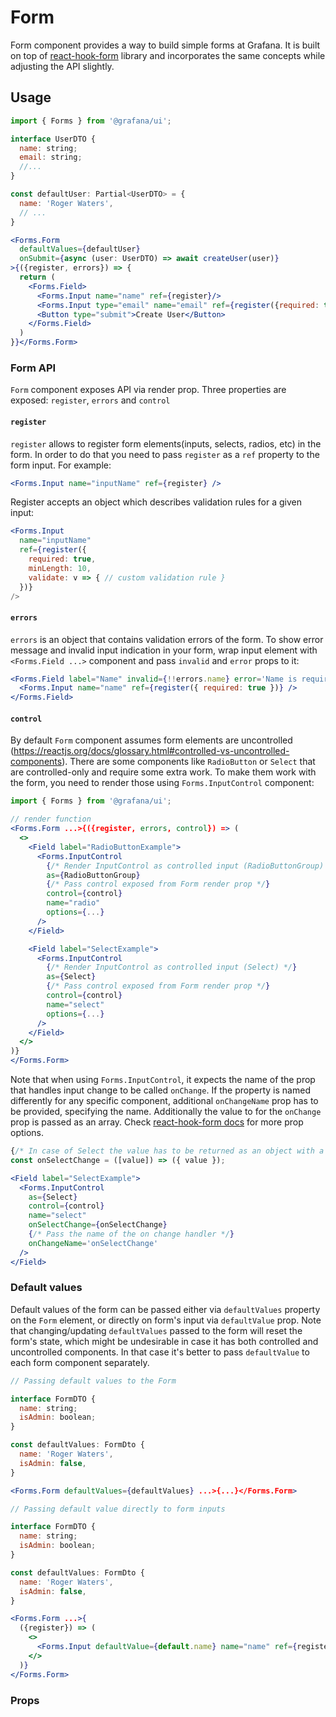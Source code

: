 
<Meta title="MDX|Form" component={Form} />

# Form

Form component provides a way to build simple forms at Grafana. It is built on top of [react-hook-form](https://react-hook-form.com/) library and incorporates the same concepts while adjusting the API slightly.

## Usage

```jsx
import { Forms } from '@grafana/ui';

interface UserDTO {
  name: string;
  email: string;
  //...
}

const defaultUser: Partial<UserDTO> = {
  name: 'Roger Waters',
  // ...
}

<Forms.Form
  defaultValues={defaultUser}
  onSubmit={async (user: UserDTO) => await createUser(user)}
>{({register, errors}) => {
  return (
    <Forms.Field>
      <Forms.Input name="name" ref={register}/>
      <Forms.Input type="email" name="email" ref={register({required: true})}/>
      <Button type="submit">Create User</Button>
    </Forms.Field>
  )
}}</Forms.Form>
```

### Form API

`Form` component exposes API via render prop. Three properties are exposed: `register`, `errors` and `control`

#### `register`

`register` allows to register form elements(inputs, selects, radios, etc) in the form. In order to do that you need to pass `register` as a `ref` property to the form input. For example:

```jsx
<Forms.Input name="inputName" ref={register} />
```

Register accepts an object which describes validation rules for a given input:

```jsx
<Forms.Input
  name="inputName"
  ref={register({
    required: true,
    minLength: 10,
    validate: v => { // custom validation rule }
  })}
/>
```

#### `errors`

`errors` is an object that contains validation errors of the form. To show error message and invalid input indication in your form, wrap input element with `<Forms.Field ...>` component and pass `invalid` and `error` props to it:

```jsx
<Forms.Field label="Name" invalid={!!errors.name} error='Name is required'>
  <Forms.Input name="name" ref={register({ required: true })} />
</Forms.Field>
```

#### `control`

By default `Form` component assumes form elements are uncontrolled (https://reactjs.org/docs/glossary.html#controlled-vs-uncontrolled-components).
There are some components like `RadioButton` or `Select` that are controlled-only and require some extra work. To make
them work with the form, you need to render those using `Forms.InputControl` component:

```jsx
import { Forms } from '@grafana/ui';

// render function
<Forms.Form ...>{({register, errors, control}) => (
  <>
    <Field label="RadioButtonExample">
      <Forms.InputControl
        {/* Render InputControl as controlled input (RadioButtonGroup) */}
        as={RadioButtonGroup}
        {/* Pass control exposed from Form render prop */}
        control={control}
        name="radio"
        options={...}
      />
    </Field>

    <Field label="SelectExample">
      <Forms.InputControl
        {/* Render InputControl as controlled input (Select) */}
        as={Select}
        {/* Pass control exposed from Form render prop */}
        control={control}
        name="select"
        options={...}
      />
    </Field>
  </>
)}
</Forms.Form>
```
Note that when using `Forms.InputControl`, it expects the name of the prop that handles input change to be called `onChange`.
If the property is named differently for any specific component, additional `onChangeName` prop has to be provided, specifying the name.
Additionally the value to for the `onChange` prop is passed as an array. Check [react-hook-form docs](https://react-hook-form.com/api/#Controller)
for more prop options.

```jsx
{/* In case of Select the value has to be returned as an object with a `value` key */}
const onSelectChange = ([value]) => ({ value });

<Field label="SelectExample">
  <Forms.InputControl
    as={Select}
    control={control}
    name="select"
    onSelectChange={onSelectChange}
    {/* Pass the name of the on change handler */}
    onChangeName='onSelectChange'
  />
</Field>

```

### Default values

Default values of the form can be passed either via `defaultValues` property on the `Form` element, or directly on
form's input via `defaultValue` prop.
Note that changing/updating `defaultValues` passed to the form will reset the form's state, which might be undesirable in
case it has both controlled and uncontrolled components. In that case it's better to pass `defaultValue` to each form component separately.

```jsx
// Passing default values to the Form

interface FormDTO {
  name: string;
  isAdmin: boolean;
}

const defaultValues: FormDto {
  name: 'Roger Waters',
  isAdmin: false,
}

<Forms.Form defaultValues={defaultValues} ...>{...}</Forms.Form>
```

```jsx
// Passing default value directly to form inputs

interface FormDTO {
  name: string;
  isAdmin: boolean;
}

const defaultValues: FormDto {
  name: 'Roger Waters',
  isAdmin: false,
}

<Forms.Form ...>{
  ({register}) => (
    <>
      <Forms.Input defaultValue={default.name} name="name" ref={register} />
    </>
  )}
</Forms.Form>
```

### Props

<Props of={Form} />
